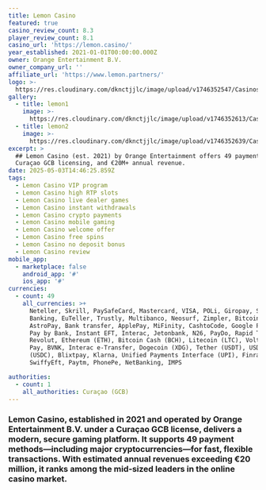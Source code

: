 ```yaml
---
title: Lemon Casino
featured: true
casino_review_count: 8.3
player_review_count: 8.1
casino_url: 'https://lemon.casino/'
year_established: 2021-01-01T00:00:00.000Z
owner: Orange Entertainment B.V.
owner_company_url: ''
affiliate_url: 'https://www.lemon.partners/'
logo: >-
  https://res.cloudinary.com/dknctjjlc/image/upload/v1746352547/Casinos/Lemon%20casino/Screenshot_2025-05-04_at_12.55.29_xxtqra.png
gallery:
  - title: lemon1
    image: >-
      https://res.cloudinary.com/dknctjjlc/image/upload/v1746352613/Casinos/Lemon%20casino/Screenshot_2025-05-04_at_12.56.34_esceuq.png
  - title: lemon2
    image: >-
      https://res.cloudinary.com/dknctjjlc/image/upload/v1746352639/Casinos/Lemon%20casino/Screenshot_2025-05-04_at_12.56.14_ouymse.png
excerpt: >
  ## Lemon Casino (est. 2021) by Orange Entertainment offers 49 payment options,
  Curaçao GCB licensing, and €20M+ annual revenue.
date: 2025-05-03T14:46:25.859Z
tags:
  - Lemon Casino VIP program
  - Lemon Casino high RTP slots
  - Lemon Casino live dealer games
  - Lemon Casino instant withdrawals
  - Lemon Casino crypto payments
  - Lemon Casino mobile gaming
  - Lemon Casino welcome offer
  - Lemon Casino free spins
  - Lemon Casino no deposit bonus
  - Lemon Casino review
mobile_app:
  - marketplace: false
    android_app: '#'
    ios_app: '#'
currencies:
  - count: 49
    all_currencies: >+
      Neteller, Skrill, PaySafeCard, Mastercard, VISA, POLi, Giropay, Sofort
      Banking, EuTeller, Trustly, Multibanco, Neosurf, Zimpler, Bitcoin (BTC),
      AstroPay, Bank transfer, ApplePay, MiFinity, CashtoCode, Google Pay, blik,
      Pay by Bank, Instant EFT, Interac, Jetonbank, N26, PayDo, Rapid Transfer,
      Revolut, Ethereum (ETH), Bitcoin Cash (BCH), Litecoin (LTC), Volt, Binance
      Pay, BVNK, Interac e‑Transfer, Dogecoin (XDG), Tether (USDT), USD Coin
      (USDC), Blixtpay, Klarna, Unified Payments Interface (UPI), Finrax, Jeton,
      SwiffyEft, Paytm, PhonePe, NetBanking, IMPS

authorities:
  - count: 1
    all_authorities: Curaçao (GCB)
---
```


### Lemon Casino, established in 2021 and operated by Orange Entertainment B.V. under a Curaçao GCB license, delivers a modern, secure gaming platform. It supports 49 payment methods—including major cryptocurrencies—for fast, flexible transactions. With estimated annual revenues exceeding €20 million, it ranks among the mid‑sized leaders in the online casino market.
